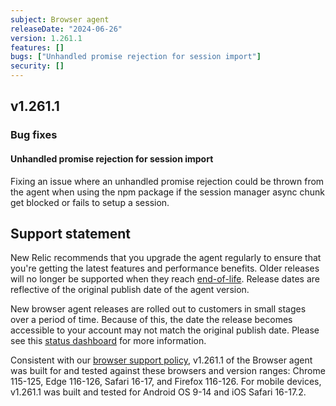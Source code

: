 ```yaml
---
subject: Browser agent
releaseDate: "2024-06-26"
version: 1.261.1
features: []
bugs: ["Unhandled promise rejection for session import"]
security: []
---
```


## v1.261.1

### Bug fixes

#### Unhandled promise rejection for session import
Fixing an issue where an unhandled promise rejection could be thrown from the agent when using the npm package if the session manager async chunk get blocked or fails to setup a session.

## Support statement

New Relic recommends that you upgrade the agent regularly to ensure that you're getting the latest features and performance benefits. Older releases will no longer be supported when they reach [end-of-life](https://docs.newrelic.com/docs/browser/browser-monitoring/getting-started/browser-agent-eol-policy/). Release dates are reflective of the original publish date of the agent version.

New browser agent releases are rolled out to customers in small stages over a period of time. Because of this, the date the release becomes accessible to your account may not match the original publish date. Please see this [status dashboard](https://newrelic.github.io/newrelic-browser-agent-release/) for more information.

Consistent with our [browser support policy](https://docs.newrelic.com/docs/browser/new-relic-browser/getting-started/compatibility-requirements-browser-monitoring/#browser-types), v1.261.1 of the Browser agent was built for and tested against these browsers and version ranges: Chrome 115-125, Edge 116-126, Safari 16-17, and Firefox 116-126. For mobile devices, v1.261.1 was built and tested for Android OS 9-14 and iOS Safari 16-17.2.
